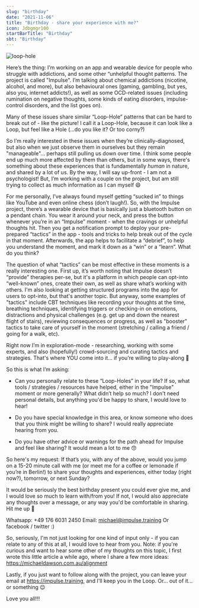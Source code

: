 ```yaml
---
slug: "birthday"
date: "2021-11-06"
title: "Birthday - share your experience with me?"
icon: Jdbgmgr100
startBarTitle: "Birthday"
sbt: "Birthday"
---
```


![loop-hole](/blog-images/loop-hole.png)

Here’s the thing: I’m working on an app and wearable device for people who struggle with addictions, and some other “unhelpful thought patterns. The project is called "Impulse". I’m talking about chemical addictions (nicotine, alcohol, and more), but also behavioural ones (gaming, gambling, but yes, also you, internet addicts!), as well as some OCD-related issues (including rumination on negative thoughts, some kinds of eating disorders, impulse-control disorders, and the list goes on).

Many of these issues share similar “Loop-Hole” patterns that can be hard to break out of - like the picture! I call it a Loop-Hole, because it can look like a Loop, but feel like a Hole (...do you like it? Or too corny?)

So I’m really interested in these issues when they’re clinically-diagnosed, but also when we just observe them in ourselves but they remain "manageable"... perhaps still pulling us down over time. I think some people end up much more affected by them than others, but in some ways, there's something about these experiences that is fundamentally _human_ in nature, and shared by a lot of us.
By the way, I will say up-front - I am not a psychologist! But, I’m working with a couple on the project, but am still trying to collect as much information as I can myself 😄

For me personally, I’ve always found myself getting “sucked in” to things like YouTube and even online chess (don’t laugh!).
So, with the Impulse project, there’s a wearable device that is basically just a bluetooth button on a pendant chain. You wear it around your neck, and press the button whenever you’re in an “Impulse” moment - when the cravings or unhelpful thoughts hit. Then you get a notification prompt to deploy your pre-prepared “tactics” in the app - tools and tricks to help break out of the cycle in that moment. Afterwards, the app helps to facilitate a “debrief”, to help you understand the moment, and mark it down as a “win” or a “learn”. What do you think?

The question of what “tactics” can be most effective in these moments is a really interesting one. First up, it’s worth noting that Impulse doesn’t “provide” therapies per-se, but it's a platform in which people can opt-into “well-known” ones, create their own, as well as share what’s working with others. I'm also looking at getting structured programs into the app for users to opt-into, but that's another topic.
But anyway, some examples of "tactics" include CBT techniques like recording your thoughts at the time, breathing techniques, identifying triggers or checking-in on emotions, distractions and physical challenges (e.g. get up and down the nearest flight of stairs), reviewing consequences or progress, as well as "booster" tactics to take care of yourself in the moment (stretching / calling a friend / going for a walk, etc).

Right now I’m in exploration-mode - researching, working with some experts, and also (hopefully!) crowd-sourcing and curating tactics and strategies. That's where YOU come into it... if you’re willing to play-along 🎲

So this is what I’m asking:

- Can you personally relate to these “Loop-Holes” in your life? If so, what tools / strategies / resources have helped, either in the "Impulse" moment or more generally? What didn’t help so much? I don't need personal details, but anything you'd be happy to share, I would love to hear!

- Do you have special knowledge in this area, or know someone who does that you think might be willing to share? I would really appreciate hearing from you.

- Do you have other advice or warnings for the path ahead for Impulse and feel like sharing? It would mean a lot to me 😙

So here's my request: If that’s you, with any of the above, would you jump on a 15-20 minute call with me (or meet me for a coffee or lemonade if you’re in Berlin!) to share your thoughts and experiences, either today (right now?), tomorrow, or next Sunday?

It would be seriously the best birthday present you could ever give me, and I would love so much to learn with/from you! If not, I would also appreciate any thoughts over a message, or any way you'd be comfortable in sharing. Hit me up 🤗

Whatsapp: +49 176 6031 2450
Email: michael@impulse.training
Or facebook / twitter :)

So, seriously, I'm not just looking for one kind of input only - if you can relate to any of this at all, I would love to hear from you.
Note: if you're curious and want to hear some other of my thoughts on this topic, I first wrote this little article a while ago, where I share a few more ideas: https://michaeldawson.com.au/alignment

Lastly, if you just want to follow along with the project, you can leave your email at https://impulse.training, and I'll keep you in the Loop. Or... out of it... or something 😉

Love you all!!!
